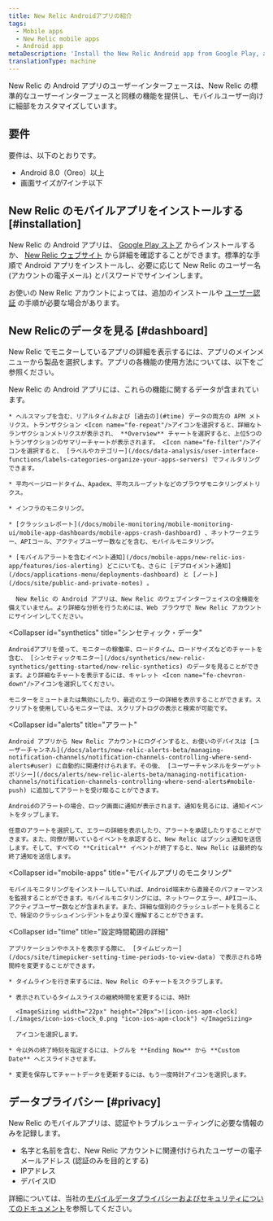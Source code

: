 ```yaml
---
title: New Relic Androidアプリの紹介
tags:
  - Mobile apps
  - New Relic mobile apps
  - Android app
metaDescription: 'Install the New Relic Android app from Google Play, and view your New Relic account''s apps, alert notifications, and more.'
translationType: machine
---
```


New Relic の Android アプリのユーザーインターフェースは、New Relic の標準的なユーザーインターフェースと同様の機能を提供し、モバイルユーザー向けに細部をカスタマイズしています。

## 要件

要件は、以下のとおりです。

* Android 8.0（Oreo）以上
* 画面サイズが7インチ以下

## New Relic のモバイルアプリをインストールする [#installation]

New Relic の Android アプリは、 [Google Play ストア](https://play.google.com/store/apps/details?id=com.newrelic.rpm "新しいウィンドウで開くリンク") からインストールするか、 [New Relic ウェブサイト](https://newrelic.com/mobility) から詳細を確認することができます。標準的な手順で Android アプリをインストールし、必要に応じて New Relic のユーザー名 (アカウントの電子メール) とパスワードでサインインします。

お使いの New Relic アカウントによっては、追加のインストールや [ユーザー認証](/docs/mobile-apps/new-relic-mobile-apps/authentication-alerts/user-settings-authentication) の手順が必要な場合があります。

## New Relicのデータを見る [#dashboard]

New Relic でモニターしているアプリの詳細を表示するには、アプリのメインメニューから製品を選択します。アプリの各機能の使用方法については、以下をご参照ください。

<CollapserGroup>
  <Collapser
    id="products"
    title="New Relic製品の詳細"
  >
    New Relic の Android アプリには、これらの機能に関するデータが含まれています。

    * ヘルスマップを含む、リアルタイムおよび [過去の](#time) データの両方の APM メトリクス。トランザクション <Icon name="fe-repeat"/>アイコンを選択すると、詳細なトランザクションメトリクスが表示され、 **Overview** チャートを選択すると、上位5つのトランザクションのサマリーチャートが表示されます。 <Icon name="fe-filter"/>アイコンを選択すると、 [ラベルやカテゴリー](/docs/data-analysis/user-interface-functions/labels-categories-organize-your-apps-servers) でフィルタリングできます。

    * 平均ページロードタイム、Apadex、平均スループットなどのブラウザモニタリングメトリクス。

    * インフラのモニタリング。

    * [クラッシュレポート](/docs/mobile-monitoring/mobile-monitoring-ui/mobile-app-dashboards/mobile-apps-crash-dashboard) 、ネットワークエラー、APIコール、アクティブユーザー数などを含む、モバイルモニタリング。

    * [モバイルアラートを含むイベント通知](/docs/mobile-apps/new-relic-ios-app/features/ios-alerting) どこにいても、さらに [デプロイメント通知](/docs/applications-menu/deployments-dashboard) と [ノート](/docs/site/public-and-private-notes) 。

      New Relic の Android アプリは、New Relic のウェブインターフェイスの全機能を備えていません。より詳細な分析を行うためには、Web ブラウザで New Relic アカウントにサインインしてください。
  </Collapser>

  <Collapser
    id="synthetics"
    title="シンセティック・データ"
  >
    Androidアプリを使って、モニターの稼働率、ロードタイム、ロードサイズなどのチャートを含む、 [シンセティックモニター](/docs/synthetics/new-relic-synthetics/getting-started/new-relic-synthetics) のデータを見ることができます。より詳細なチャートを表示するには、キャレット <Icon name="fe-chevron-down"/>アイコンを選択してください。

    モニターをミュートまたは無効にしたり、最近のエラーの詳細を表示することができます。スクリプトを使用しているモニターでは、スクリプトログの表示と検索が可能です。
  </Collapser>

  <Collapser
    id="alerts"
    title="アラート"
  >
    Android アプリから New Relic アカウントにログインすると、お使いのデバイスは [ユーザーチャンネル](/docs/alerts/new-relic-alerts-beta/managing-notification-channels/notification-channels-controlling-where-send-alerts#user) に自動的に関連付けられます。その後、 [ユーザーチャンネルをターゲットポリシー](/docs/alerts/new-relic-alerts-beta/managing-notification-channels/notification-channels-controlling-where-send-alerts#mobile-push) に追加してアラートを受け取ることができます。

    Androidのアラートの場合、ロック画面に通知が表示されます。通知を見るには、通知イベントをタップします。

    任意のアラートを選択して、エラーの詳細を表示したり、アラートを承認したりすることができます。また、同僚が開いているイベントを承認すると、New Relic はプッシュ通知を送信します。そして、すべての **Critical** イベントが終了すると、New Relic は最終的な終了通知を送信します。
  </Collapser>

  <Collapser
    id="mobile-apps"
    title="モバイルアプリのモニタリング"
  >
    モバイルモニタリングをインストールしていれば、Android端末から直接そのパフォーマンスを監視することができます。モバイルモニタリングには、ネットワークエラー、APIコール、アクティブユーザー数などが含まれます。また、詳細な個別のクラッシュレポートを見ることで、特定のクラッシュインシデントをより深く理解することができます。
  </Collapser>

  <Collapser
    id="time"
    title="設定時間範囲の詳細"
  >
    アプリケーションやホストを表示する際に、 [タイムピッカー](/docs/site/timepicker-setting-time-periods-to-view-data) で表示される時間枠を変更することができます。

    * タイムラインを行き来するには、New Relic のチャートをスクラブします。

    * 表示されているタイムスライスの継続時間を変更するには、時計

      <ImageSizing width="22px" height="20px">![icon-ios-apm-clock](./images/icon-ios-clock_0.png "icon-ios-apm-clock") </ImageSizing>

      アイコンを選択します。

    * 今以外の終了時刻を指定するには、トグルを **Ending Now** から **Custom Date** へとスライドさせます。

    * 変更を保存してチャートデータを更新するには、もう一度時計アイコンを選択します。
  </Collapser>
</CollapserGroup>

## データプライバシー [#privacy]

New Relic のモバイルアプリは、認証やトラブルシューティングに必要な情報のみを記録します。

* 名字と名前を含む、New Relic アカウントに関連付けられたユーザーの電子メールアドレス (認証のみを目的とする)
* IPアドレス
* デバイスID

詳細については、当社の[モバイルデータプライバシーおよびセキュリティについてのドキュメント](/docs/mobile-monitoring/new-relic-mobile/get-started/security-mobile-apps)を参照してください。